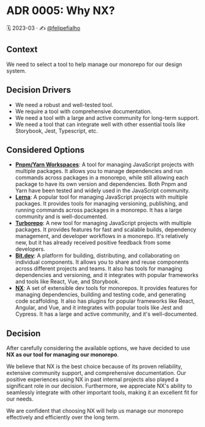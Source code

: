 
<Meta title="Docs/Architecture Decision Records/ADR 0005: Why NX?" />

# ADR 0005: Why NX?

🗓️ 2023-03 · ✍️ [@felipefialho](https://twitter.com/felipefialho_)

## Context

We need to select a tool to help manage our monorepo for our design system.

## Decision Drivers

* We need a robust and well-tested tool.
* We require a tool with comprehensive documentation.
* We need a tool with a large and active community for long-term support.
* We need a tool that can integrate well with other essential tools like Storybook, Jest, Typescript, etc.

## Considered Options

* **[Pnpm/Yarn Workspaces](https://classic.yarnpkg.com/en/docs/workspaces/)**: A tool for managing JavaScript projects with multiple packages. It allows you to manage dependencies and run commands across packages in a monorepo, while still allowing each package to have its own version and dependencies. Both Pnpm and Yarn have been tested and widely used in the JavaScript community.
* **[Lerna](https://lerna.js.org/)**: A popular tool for managing JavaScript projects with multiple packages. It provides tools for managing versioning, publishing, and running commands across packages in a monorepo. It has a large community and is well-documented.
* **[Turborepo](https://turborepo.com/)**: A new tool for managing JavaScript projects with multiple packages. It provides features for fast and scalable builds, dependency management, and developer workflows in a monorepo. It's relatively new, but it has already received positive feedback from some developers.
* **[Bit.dev](https://bit.dev/)**: A platform for building, distributing, and collaborating on individual components. It allows you to share and reuse components across different projects and teams. It also has tools for managing dependencies and versioning, and it integrates with popular frameworks and tools like React, Vue, and Storybook.
* **[NX](https://nx.dev/)**: A set of extensible dev tools for monorepos. It provides features for managing dependencies, building and testing code, and generating code scaffolding. It also has plugins for popular frameworks like React, Angular, and Vue, and it integrates with popular tools like Jest and Cypress. It has a large and active community, and it's well-documented.

## Decision

After carefully considering the available options, we have decided to use **NX as our tool for managing our monorepo**.

We believe that NX is the best choice because of its proven reliability, extensive community support, and comprehensive documentation. Our positive experiences using NX in past internal projects also played a significant role in our decision. Furthermore, we appreciate NX's ability to seamlessly integrate with other important tools, making it an excellent fit for our needs.

We are confident that choosing NX will help us manage our monorepo effectively and efficiently over the long term.
